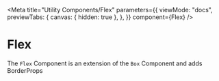 

<Meta
  title="Utility Components/Flex"
  parameters={{
    viewMode: "docs",
    previewTabs: {
      canvas: { hidden: true },
    },
  }}
  component={Flex}
/>

# Flex

The `Flex` Component is an extension of the `Box` Component and adds BorderProps

<Story name="Flex">
  <Flex
    width="12rem"
    height="12rem"
    bg="white"
    border="1px solid black"
    borderRadius="1rem"
  />
</Story>

<ArgsTable of={FlexProps} />
